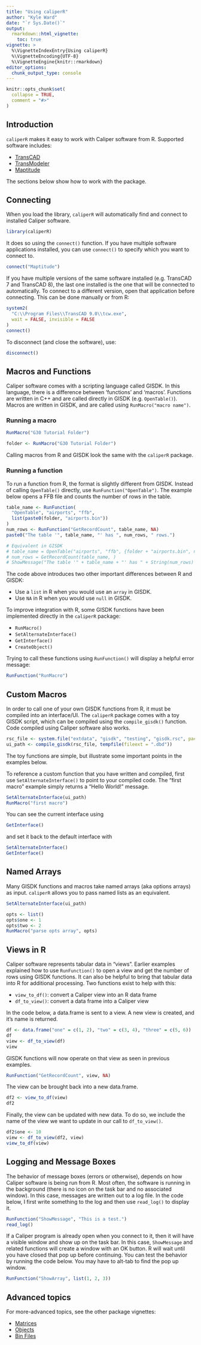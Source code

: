 ```yaml
---
title: "Using caliperR"
author: "Kyle Ward"
date: "`r Sys.Date()`"
output: 
  rmarkdown::html_vignette:
    toc: true
vignette: >
  %\VignetteIndexEntry{Using caliperR}
  %\VignetteEncoding{UTF-8}
  %\VignetteEngine{knitr::rmarkdown}
editor_options: 
  chunk_output_type: console
---
```


```r
knitr::opts_chunk$set(
  collapse = TRUE,
  comment = "#>"
)
```

## Introduction

`caliperR` makes it easy to work with Caliper software from R. Supported
software includes:

  * [TransCAD](https://www.caliper.com/tcovu.htm)
  * [TransModeler](https://www.caliper.com/transmodeler/default.htm)
  * [Maptitude](https://www.caliper.com/maptovu.htm)

The sections below show how to work with the package.

## Connecting

When you load the library, `caliperR` will automatically find and connect to
installed Caliper software.

```r
library(caliperR)
```

It does so using the `connect()` function. If you have multiple
software applications installed, you can use `connect()` to specify which you
want to connect to.

```r
connect("Maptitude")
```

If you have multiple versions of the same software installed (e.g. TransCAD 7
and TransCAD 8), the last one installed is the one that will be connected to
automatically. To connect to a different version, open that application before
connecting. This can be done manually or from R:

```r
system2(
  "C:\\Program Files\\TransCAD 9.0\\tcw.exe",
  wait = FALSE, invisible = FALSE
)
connect()
```

To disconnect (and close the software), use:

```r
disconnect()
```


## Macros and Functions

Caliper software comes with a scripting language called GISDK. In this language,
there is a difference between 'functions' and 'macros'. Functions are written in
C++ and are called directly in GISDK (e.g. `OpenTable()`). Macros are written in
GISDK, and are called using `RunMacro("macro name")`.

### Running a macro

```r
RunMacro("G30 Tutorial Folder")
```

```r
folder <- RunMacro("G30 Tutorial Folder")
```

Calling macros from R and GISDK look the same with the `caliperR` package.

### Running a function

To run a function from R, the format is slightly different from GISDK. Instead
of calling `OpenTable()` directly, use `RunFunction("OpenTable")`. The example
below opens a FFB file and counts the number of rows in the table.

```r
table_name <- RunFunction(
  "OpenTable", "airports", "ffb",
  list(paste0(folder, "airports.bin"))
)
num_rows <- RunFunction("GetRecordCount", table_name, NA)
paste0("The table '", table_name, "' has ", num_rows, " rows.")

# Equivalent in GISDK
# table_name = OpenTable("airports", "ffb", {folder + "airports.bin", null}, )
# num_rows = GetRecordCount(table_name, )
# ShowMessage("The table '" + table_name + "' has " + String(num_rows) + " rows.")
```

The code above introduces two other important differences between R and GISDK:

  * Use a `list` in R when you would use an `array` in GISDK.
  * Use `NA` in R when you would use `null` in GISDK.

To improve integration with R, some GISDK functions have been implemented
directly in the `caliperR` package:

  * `RunMacro()`
  * `SetAlternateInterface()`
  * `GetInterface()`
  * `CreateObject()`

Trying to call these functions using `RunFunction()` will display a helpful
error message:

```r
RunFunction("RunMacro")
```

## Custom Macros

In order to call one of your own GISDK functions from R, it must be compiled
into an interface/UI. The `caliperR` package comes with a toy GISDK script, which
can be compiled using the `compile_gisdk()` function. Code compiled using
Caliper software also works.

```r
rsc_file <- system.file("extdata", "gisdk", "testing", "gisdk.rsc", package = "caliperR")
ui_path <- compile_gisdk(rsc_file, tempfile(fileext = ".dbd"))
```

The toy functions are simple, but illustrate some important points in the
examples below.

To reference a custom function that you have written and compiled, first use 
`SetAlternateInterface()` to point to your compiled code. The "first macro"
example simply returns a "Hello World!" message.

```r
SetAlternateInterface(ui_path)
RunMacro("first macro")
```

You can see the current interface using

```r
GetInterface()
```

and set it back to the default interface with

```r
SetAlternateInterface()
GetInterface()
```

## Named Arrays

Many GISDK functions and macros take named arrays (aka options arrays) as input.
`caliperR` allows you to pass named lists as an equivalent.

```r
SetAlternateInterface(ui_path)

opts <- list()
opts$one <- 1
opts$two <- 2
RunMacro("parse opts array", opts)
```

## Views in R

Caliper software represents tabular data in "views". Earlier examples explained
how to use `RunFunction()` to open a view and get the number of rows using
GISDK functions. It can also be helpful to bring that tabular data into R for
additional processing. Two functions exist to help with this:

  * `view_to_df()`: convert a Caliper view into an R data frame
  * `df_to_view()`: convert a data frame into a Caliper view

In the code below, a data.frame is sent to a view. A new view is created, and
it's name is returned.
  
```r
df <- data.frame("one" = c(1, 2), "two" = c(3, 4), "three" = c(5, 6))
df
view <- df_to_view(df)
view
```
  
GISDK functions will now operate on that view as seen in previous examples.

```r
RunFunction("GetRecordCount", view, NA)
```

The view can be brought back into a new data.frame.

```r
df2 <- view_to_df(view)
df2
```

Finally, the view can be updated with new data. To do so, we include the name
of the view we want to update in our call to `df_to_view()`.

```r
df2$one <- 10
view <- df_to_view(df2, view)
view_to_df(view)
```

## Logging and Message Boxes

The behavior of message boxes (errors or otherwise), depends on how Caliper
software is being run from R. Most often, the software is running in the
background (there is no icon on the task bar and no associated window). In this
case, messages are written out to a log file. In the code below, I first write
something to the log and then use `read_log()` to display it.

```r
RunFunction("ShowMessage", "This is a test.")
read_log()
```

If a Caliper program is already open when you connect to it, then it will have a
visible window and show up on the task bar. In this case, `ShowMessage` and
related functions will create a window with an OK button. R will wait until you
have closed that pop up before continuing. You can test the behavior by running
the code below. You may have to alt-tab to find the pop up window.

```r
RunFunction("ShowArray", list(1, 2, 3))
```

## Advanced topics

For more-advanced topics, see the other package vignettes:

  * [Matrices](caliper-matrices.html)
  * [Objects](caliper-objects.html)
  * [Bin Files](bin-files.html)
